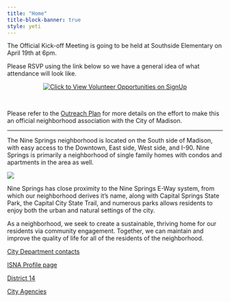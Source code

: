 ```yaml
---
title: "Home"
title-block-banner: true
style: yeti
---
```


The Official Kick-off Meeting is going to be held at Southside Elementary on April 19th at 6pm.

Please RSVP using the link below so we have a general idea of what attendance will look like.

```{=html}
<div style="margin: 0 auto; text-align: center"><a href="https://signup.com/go/NxwCFJO" target="_blank"><img src="https://signup.com/imgs/icons/signup-choose-a-spot-btn.png" alt="Click to View Volunteer Opportunities on SignUp"></a></div>
```
\

Please refer to the [Outreach Plan](https://myelinviolin.quarto.pub/ninesprings/posts/28Nov2023_OutreachPlan/) for more details on the effort to make this an official neighborhood association with the City of Madison.

------------------------------------------------------------------------

The Nine Springs neighborhood is located on the South side of Madison, with easy access to the Downtown, East side, West side, and I-90. Nine Springs is primarily a neighborhood of single family homes with condos and apartments in the area as well.

![](images/LabeledMap.png){fig-align="center"}

Nine Springs has close proximity to the Nine Springs E-Way system, from which our neighborhood derives it's name, along with Capital Springs State Park, the Capital City State Trail, and numerous parks allows residents to enjoy both the urban and natural settings of the city.

As a neighborhood, we seek to create a sustainable, thriving home for our residents via community engagement. Together, we can maintain and improve the quality of life for all of the residents of the neighborhood.

[City Department contacts](https://www.cityofmadison.com/contact)

[ISNA Profile page](https://www.cityofmadison.com/neighborhoods/profile/39.html)

[District 14](https://www.cityofmadison.com/council/district14/mydistrict/)

[City Agencies](https://www.cityofmadison.com/agencies)
